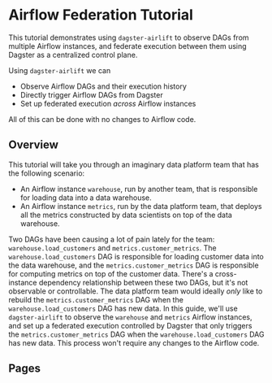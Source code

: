 # Airflow Federation Tutorial

This tutorial demonstrates using `dagster-airlift` to observe DAGs from multiple Airflow instances, and federate execution between them using Dagster as a centralized control plane.

Using `dagster-airlift` we can

- Observe Airflow DAGs and their execution history
- Directly trigger Airflow DAGs from Dagster
- Set up federated execution _across_ Airflow instances

All of this can be done with no changes to Airflow code.

## Overview

This tutorial will take you through an imaginary data platform team that has the following scenario:

- An Airflow instance `warehouse`, run by another team, that is responsible for loading data into a data warehouse.
- An Airflow instance `metrics`, run by the data platform team, that deploys all the metrics constructed by data scientists on top of the data warehouse.

Two DAGs have been causing a lot of pain lately for the team: `warehouse.load_customers` and `metrics.customer_metrics`. The `warehouse.load_customers` DAG is responsible for loading customer data into the data warehouse, and the `metrics.customer_metrics` DAG is responsible for computing metrics on top of the customer data. There's a cross-instance dependency relationship between these two DAGs, but it's not observable or controllable. The data platform team would ideally _only_ like to rebuild the `metrics.customer_metrics` DAG when the `warehouse.load_customers` DAG has new data. In this guide, we'll use `dagster-airlift` to observe the `warehouse` and `metrics` Airflow instances, and set up a federated execution controlled by Dagster that only triggers the `metrics.customer_metrics` DAG when the `warehouse.load_customers` DAG has new data. This process won't require any changes to the Airflow code.

## Pages

<ArticleList>
  <ArticleListItem
    title="Part 1: Setup"
    href="/integrations/airlift/federation-tutorial/setup"
  ></ArticleListItem>
  <ArticleListItem
    title="Part 2: Observing DAGs"
    href="/integrations/airlift/federation-tutorial/observe"
  ></ArticleListItem>
  <ArticleListItem
    title="Part 3: Federating Execution"
    href="/integrations/airlift/federation-tutorial/federated-execution"
  ></ArticleListItem>
</ArticleList>
